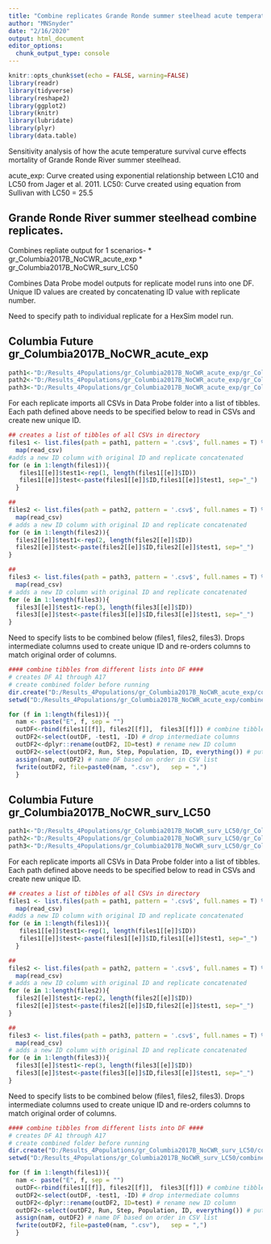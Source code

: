 ```yaml
---
title: "Combine replicates Grande Ronde summer steelhead acute temperature stress future temps"
author: "MNSnyder"
date: "2/16/2020"
output: html_document
editor_options: 
  chunk_output_type: console
---
```


```r
knitr::opts_chunk$set(echo = FALSE, warning=FALSE)
library(readr)
library(tidyverse)
library(reshape2)
library(ggplot2)
library(knitr)
library(lubridate)
library(plyr)
library(data.table)
```


Sensitivity analysis of how the acute temperature survival curve effects mortality of Grande Ronde River summer steelhead. 

acute_exp: Curve created using exponential relationship between LC10 and LC50 from Jager et al. 2011. 
LC50: Curve created using equation from Sullivan with LC50 = 25.5

## Grande Ronde River summer steelhead combine replicates. 
Combines repliate output for 1 scenarios- 
* gr_Columbia2017B_NoCWR_acute_exp
* gr_Columbia2017B_NoCWR_surv_LC50

Combines Data Probe model outputs for replicate model runs into one DF. Unique ID values are created by concatenating ID value with replicate number. 

Need to specify path to individual replicate for a HexSim model run. 

## Columbia Future gr_Columbia2017B_NoCWR_acute_exp
```r
path1<-"D:/Results_4Populations/gr_Columbia2017B_NoCWR_acute_exp/gr_Columbia2017B_NoCWR_acute_exp-[1]/Data Probe/"
path2<-"D:/Results_4Populations/gr_Columbia2017B_NoCWR_acute_exp/gr_Columbia2017B_NoCWR_acute_exp-[2]/Data Probe/"
path3<-"D:/Results_4Populations/gr_Columbia2017B_NoCWR_acute_exp/gr_Columbia2017B_NoCWR_acute_exp-[3]/Data Probe/"

```

For each replicate imports all CSVs in Data Probe folder into a list of tibbles. Each path defined above needs to be specified below to read in CSVs and create new unique ID.
```r
## creates a list of tibbles of all CSVs in directory
files1 <- list.files(path = path1, pattern = '.csv$', full.names = T) %>%
  map(read_csv)
#adds a new ID column with original ID and replicate concatenated
for (e in 1:length(files1)){
   files1[[e]]$test1<-rep(1, length(files1[[e]]$ID))
   files1[[e]]$test<-paste(files1[[e]]$ID,files1[[e]]$test1, sep="_")
  }

##
files2 <- list.files(path = path2, pattern = '.csv$', full.names = T) %>%
  map(read_csv)
# adds a new ID column with original ID and replicate concatenated
for (e in 1:length(files2)){
  files2[[e]]$test1<-rep(2, length(files2[[e]]$ID))
  files2[[e]]$test<-paste(files2[[e]]$ID,files2[[e]]$test1, sep="_")
}

##
files3 <- list.files(path = path3, pattern = '.csv$', full.names = T) %>%
  map(read_csv)
# adds a new ID column with original ID and replicate concatenated
for (e in 1:length(files3)){
  files3[[e]]$test1<-rep(3, length(files3[[e]]$ID))
  files3[[e]]$test<-paste(files3[[e]]$ID,files3[[e]]$test1, sep="_")
}

```

Need to specify lists to be combined below (files1, files2, files3). Drops intermediate columns used to create unique ID and re-orders columns to match original order of columns.
```r
#### combine tibbles from different lists into DF ####
# creates DF A1 through A17
# create combined folder before running
dir.create("D:/Results_4Populations/gr_Columbia2017B_NoCWR_acute_exp/combined/")
setwd("D:/Results_4Populations/gr_Columbia2017B_NoCWR_acute_exp/combined/")

for (f in 1:length(files1)){
  nam <- paste("E", f, sep = "")
  outDF<-rbind(files1[[f]], files2[[f]],  files3[[f]]) # combine tibbles from different lists into DF
  outDF2<-select(outDF, -test1, -ID) # drop intermediate columns
  outDF2<-dplyr::rename(outDF2, ID=test) # rename new ID column
  outDF2<-select(outDF2, Run, Step, Population, ID, everything()) # put new ID column in same location as old
  assign(nam, outDF2) # name DF based on order in CSV list
  fwrite(outDF2, file=paste0(nam, ".csv"),   sep = ",")
  }
```


## Columbia Future gr_Columbia2017B_NoCWR_surv_LC50
```r
path1<-"D:/Results_4Populations/gr_Columbia2017B_NoCWR_surv_LC50/gr_Columbia2017B_NoCWR_surv_LC50-[1]/Data Probe/"
path2<-"D:/Results_4Populations/gr_Columbia2017B_NoCWR_surv_LC50/gr_Columbia2017B_NoCWR_surv_LC50-[2]/Data Probe/"
path3<-"D:/Results_4Populations/gr_Columbia2017B_NoCWR_surv_LC50/gr_Columbia2017B_NoCWR_surv_LC50-[3]/Data Probe/"

```

For each replicate imports all CSVs in Data Probe folder into a list of tibbles. Each path defined above needs to be specified below to read in CSVs and create new unique ID.
```r
## creates a list of tibbles of all CSVs in directory
files1 <- list.files(path = path1, pattern = '.csv$', full.names = T) %>%
  map(read_csv)
#adds a new ID column with original ID and replicate concatenated
for (e in 1:length(files1)){
   files1[[e]]$test1<-rep(1, length(files1[[e]]$ID))
   files1[[e]]$test<-paste(files1[[e]]$ID,files1[[e]]$test1, sep="_")
  }

##
files2 <- list.files(path = path2, pattern = '.csv$', full.names = T) %>%
  map(read_csv)
# adds a new ID column with original ID and replicate concatenated
for (e in 1:length(files2)){
  files2[[e]]$test1<-rep(2, length(files2[[e]]$ID))
  files2[[e]]$test<-paste(files2[[e]]$ID,files2[[e]]$test1, sep="_")
}

##
files3 <- list.files(path = path3, pattern = '.csv$', full.names = T) %>%
  map(read_csv)
# adds a new ID column with original ID and replicate concatenated
for (e in 1:length(files3)){
  files3[[e]]$test1<-rep(3, length(files3[[e]]$ID))
  files3[[e]]$test<-paste(files3[[e]]$ID,files3[[e]]$test1, sep="_")
}

```

Need to specify lists to be combined below (files1, files2, files3). Drops intermediate columns used to create unique ID and re-orders columns to match original order of columns.
```r
#### combine tibbles from different lists into DF ####
# creates DF A1 through A17
# create combined folder before running
dir.create("D:/Results_4Populations/gr_Columbia2017B_NoCWR_surv_LC50/combined/")
setwd("D:/Results_4Populations/gr_Columbia2017B_NoCWR_surv_LC50/combined/")

for (f in 1:length(files1)){
  nam <- paste("E", f, sep = "")
  outDF<-rbind(files1[[f]], files2[[f]],  files3[[f]]) # combine tibbles from different lists into DF
  outDF2<-select(outDF, -test1, -ID) # drop intermediate columns
  outDF2<-dplyr::rename(outDF2, ID=test) # rename new ID column
  outDF2<-select(outDF2, Run, Step, Population, ID, everything()) # put new ID column in same location as old
  assign(nam, outDF2) # name DF based on order in CSV list
  fwrite(outDF2, file=paste0(nam, ".csv"),   sep = ",")
  }
```
